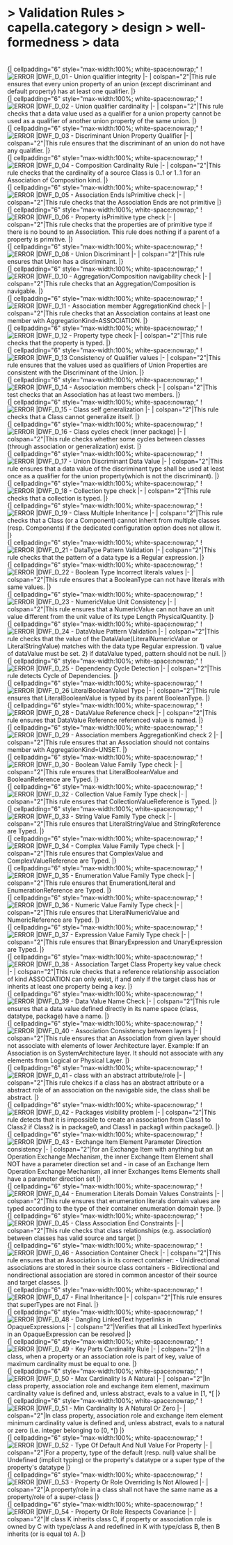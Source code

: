       
= > Validation Rules > capella.category > design > well-formedness > data =
            
<br>         
{| cellpadding="6" style="max-width:100%; white-space:nowrap;"
![[Image:../../../Images/error.gif|ERROR]]
|DWF_D_01 - Union qualifier integrity 
|-
| colspan="2"|This rule ensures that every union property of an union (except discriminant and default property) has at least one qualifier. 
|}            
<br>         
{| cellpadding="6" style="max-width:100%; white-space:nowrap;"
![[Image:../../../Images/error.gif|ERROR]]
|DWF_D_02 - Union qualifier cardinality  
|-
| colspan="2"|This rule checks that a data value used as a qualifier for a union property cannot be used as a qualifier of another union property of the same union. 
|}            
<br>         
{| cellpadding="6" style="max-width:100%; white-space:nowrap;"
![[Image:../../../Images/error.gif|ERROR]]
|DWF_D_03 - Discriminant Union Property Qualifier 
|-
| colspan="2"|This rule ensures that the discriminant of an union do not have any qualifier. 
|}            
<br>         
{| cellpadding="6" style="max-width:100%; white-space:nowrap;"
![[Image:../../../Images/error.gif|ERROR]]
|DWF_D_04 - Composition Cardinality Rule 
|-
| colspan="2"|This rule checks that the cardinality of a source Class is  0..1 or 1..1 for an Association of Composition kind. 
|}            
<br>         
{| cellpadding="6" style="max-width:100%; white-space:nowrap;"
![[Image:../../../Images/warning.gif|ERROR]]
|DWF_D_05 - Association Ends IsPrimitive check 
|-
| colspan="2"|This rule checks that the Association Ends are not primitive 
|}            
<br>         
{| cellpadding="6" style="max-width:100%; white-space:nowrap;"
![[Image:../../../Images/error.gif|ERROR]]
|DWF_D_06 - Property isPrimitive type check  
|-
| colspan="2"|This rule checks that the properties are of primitive type  if there is no bound to an Association. This rule does nothing  if a parent of a property is primitive. 
|}            
<br>         
{| cellpadding="6" style="max-width:100%; white-space:nowrap;"
![[Image:../../../Images/error.gif|ERROR]]
|DWF_D_08 - Union Discriminant 
|-
| colspan="2"|This rule ensures that Union has a discriminant. 
|}            
<br>         
{| cellpadding="6" style="max-width:100%; white-space:nowrap;"
![[Image:../../../Images/error.gif|ERROR]]
|DWF_D_10 - Aggregation/Composition navigability check 
|-
| colspan="2"|This rule checks that an Aggregation/Composition is navigable. 
|}            
<br>         
{| cellpadding="6" style="max-width:100%; white-space:nowrap;"
![[Image:../../../Images/error.gif|ERROR]]
|DWF_D_11 - Association member AggregationKind check 
|-
| colspan="2"|This rule checks that an Association contains at least one member with AggregationKind=ASSOCIATION. 
|}            
<br>         
{| cellpadding="6" style="max-width:100%; white-space:nowrap;"
![[Image:../../../Images/error.gif|ERROR]]
|DWF_D_12 - Property type check
|-
| colspan="2"|This rule checks that the property is typed. 
|}            
<br>         
{| cellpadding="6" style="max-width:100%; white-space:nowrap;"
![[Image:../../../Images/error.gif|ERROR]]
|DWF_D_13 Consistency of Qualifier values 
|-
| colspan="2"|This rule ensures that the values used as qualifiers of Union Properties are consistent with the Discriminant of the Union. 
|}            
<br>         
{| cellpadding="6" style="max-width:100%; white-space:nowrap;"
![[Image:../../../Images/error.gif|ERROR]]
|DWF_D_14 - Association members check 
|-
| colspan="2"|This test checks that an Association has at least two members. 
|}            
<br>         
{| cellpadding="6" style="max-width:100%; white-space:nowrap;"
![[Image:../../../Images/error.gif|ERROR]]
|DWF_D_15 - Class self generalization 
|-
| colspan="2"|This rule checks that a Class cannot generalize itself. 
|}            
<br>         
{| cellpadding="6" style="max-width:100%; white-space:nowrap;"
![[Image:../../../Images/error.gif|ERROR]]
|DWF_D_16 - Class cycles check (inner package) 
|-
| colspan="2"|This rule checks whether some cycles between classes (through association or generalization) exist. 
|}            
<br>         
{| cellpadding="6" style="max-width:100%; white-space:nowrap;"
![[Image:../../../Images/error.gif|ERROR]]
|DWF_D_17 - Union Discriminant Data Value 
|-
| colspan="2"|This rule ensures that a data value of the discriminant type shall be used at least once as a qualifier for the union property(which is not the discriminant). 
|}            
<br>         
{| cellpadding="6" style="max-width:100%; white-space:nowrap;"
![[Image:../../../Images/error.gif|ERROR]]
|DWF_D_18 - Collection type check  
|-
| colspan="2"|This rule checks that a collection is typed. 
|}            
<br>         
{| cellpadding="6" style="max-width:100%; white-space:nowrap;"
![[Image:../../../Images/error.gif|ERROR]]
|DWF_D_19 - Class Multiple Inheritance 
|-
| colspan="2"|This rule checks that a Class (or a Component) cannot inherit from multiple classes (resp. Components) if the dedicated configuration option does not allow it. 
|}            
<br>         
{| cellpadding="6" style="max-width:100%; white-space:nowrap;"
![[Image:../../../Images/error.gif|ERROR]]
|DWF_D_21 - DataType Pattern Validation 
|-
| colspan="2"|This rule checks that the pattern of a data type is a Regular expression. 
|}            
<br>         
{| cellpadding="6" style="max-width:100%; white-space:nowrap;"
![[Image:../../../Images/error.gif|ERROR]]
|DWF_D_22 - Boolean Type Incorrect literals values  
|-
| colspan="2"|This rule ensures that a BooleanType can not have literals with same values. 
|}            
<br>         
{| cellpadding="6" style="max-width:100%; white-space:nowrap;"
![[Image:../../../Images/error.gif|ERROR]]
|DWF_D_23 - NumericValue Unit Consistency 
|-
| colspan="2"|This rule ensures that a NumericValue can not have an unit value different from the unit value of its type Length PhysicalQuantity. 
|}            
<br>         
{| cellpadding="6" style="max-width:100%; white-space:nowrap;"
![[Image:../../../Images/error.gif|ERROR]]
|DWF_D_24 - DataValue Pattern Validation 
|-
| colspan="2"|This rule checks that the value of the DataValue(LiteralNumericValue or LiteralStringValue) matches with the data type Regular expression.  1) value of dataValue must be set. 2) if dataValue typed, pattern should not be null. 
|}            
<br>         
{| cellpadding="6" style="max-width:100%; white-space:nowrap;"
![[Image:../../../Images/error.gif|ERROR]]
|DWF_D_25 - Dependency Cycle Detection 
|-
| colspan="2"|This rule detects Cycle of Dependencies. 
|}            
<br>         
{| cellpadding="6" style="max-width:100%; white-space:nowrap;"
![[Image:../../../Images/error.gif|ERROR]]
|DWF_D_26 LiteralBooleanValuel Type  
|-
| colspan="2"|This rule ensures that LiteralBooleanValue is typed by its parent BooleanType. 
|}            
<br>         
{| cellpadding="6" style="max-width:100%; white-space:nowrap;"
![[Image:../../../Images/error.gif|ERROR]]
|DWF_D_28 - DataValue Reference check 
|-
| colspan="2"|This rule ensures that DataValue Reference referenced value is named. 
|}            
<br>         
{| cellpadding="6" style="max-width:100%; white-space:nowrap;"
![[Image:../../../Images/error.gif|ERROR]]
|DWF_D_29 - Association members AggregationKind check 2 
|-
| colspan="2"|This rule ensures that an Association should not contains member with AggregationKind=UNSET. 
|}            
<br>         
{| cellpadding="6" style="max-width:100%; white-space:nowrap;"
![[Image:../../../Images/error.gif|ERROR]]
|DWF_D_30 - Boolean Value Family Type check  
|-
| colspan="2"|This rule ensures that LiteralBooleanValue and BooleanReference are Typed. 
|}            
<br>         
{| cellpadding="6" style="max-width:100%; white-space:nowrap;"
![[Image:../../../Images/error.gif|ERROR]]
|DWF_D_32 - Collection Value Family Type check  
|-
| colspan="2"|This rule ensures that CollectionValueReference is Typed. 
|}            
<br>         
{| cellpadding="6" style="max-width:100%; white-space:nowrap;"
![[Image:../../../Images/error.gif|ERROR]]
|DWF_D_33 - String Value Family Type check  
|-
| colspan="2"|This rule ensures that LiteralStringValue and StringReference are Typed. 
|}            
<br>         
{| cellpadding="6" style="max-width:100%; white-space:nowrap;"
![[Image:../../../Images/error.gif|ERROR]]
|DWF_D_34 - Complex Value Family Type check 
|-
| colspan="2"|This rule ensures that ComplexValue and ComplexValueReference are Typed. 
|}            
<br>         
{| cellpadding="6" style="max-width:100%; white-space:nowrap;"
![[Image:../../../Images/error.gif|ERROR]]
|DWF_D_35 - Enumeration Value Family Type check 
|-
| colspan="2"|This rule ensures that EnumerationLiteral and EnumerationReference are Typed. 
|}            
<br>         
{| cellpadding="6" style="max-width:100%; white-space:nowrap;"
![[Image:../../../Images/error.gif|ERROR]]
|DWF_D_36 - Numeric Value Family Type check 
|-
| colspan="2"|This rule ensures that LiteralNumericValue and NumericReference are Typed. 
|}            
<br>         
{| cellpadding="6" style="max-width:100%; white-space:nowrap;"
![[Image:../../../Images/error.gif|ERROR]]
|DWF_D_37 - Expression Value Family Type check  
|-
| colspan="2"|This rule ensures that BinaryExpression and UnaryExpression are Typed. 
|}            
<br>         
{| cellpadding="6" style="max-width:100%; white-space:nowrap;"
![[Image:../../../Images/error.gif|ERROR]]
|DWF_D_38 - Association Target Class Property key value check 
|-
| colspan="2"|This rule checks that a reference relationship association of  kind ASSOCIATION can only exist, if and only if the target class has or inherits at least one property being a key. 
|}            
<br>         
{| cellpadding="6" style="max-width:100%; white-space:nowrap;"
![[Image:../../../Images/error.gif|ERROR]]
|DWF_D_39 - Data Value Name Check 
|-
| colspan="2"|This rule ensures that a data value defined directly in its name space (class, datatype, package) have a name. 
|}            
<br>         
{| cellpadding="6" style="max-width:100%; white-space:nowrap;"
![[Image:../../../Images/error.gif|ERROR]]
|DWF_D_40 - Association Consistency between layers
|-
| colspan="2"|This rule ensures that an Association from given layer should not associate with elements of lower Architecture layer.  Example: If an Association is on SystemArchitecture layer. It should not associate with any elements from Logical or Physical Layer. 
|}            
<br>         
{| cellpadding="6" style="max-width:100%; white-space:nowrap;"
![[Image:../../../Images/error.gif|ERROR]]
|DWF_D_41 - class with an abstract attribute/role 
|-
| colspan="2"|This rule chekcs if a class has an abstract attribute or a abstract role of an association on the navigable side, the class shall be abstract. 
|}            
<br>         
{| cellpadding="6" style="max-width:100%; white-space:nowrap;"
![[Image:../../../Images/error.gif|ERROR]]
|DWF_D_42 - Packages visibility problem 
|-
| colspan="2"|This rule detects that it is impossible to create an association from Class1 to Class2 if Class2 is in package0, and Class1 in packag1 within package0. 
|}            
<br>         
{| cellpadding="6" style="max-width:100%; white-space:nowrap;"
![[Image:../../../Images/error.gif|ERROR]]
|DWF_D_43 - Exchange Item Element Parameter Direction consistency 
|-
| colspan="2"|for an Exchange Item with anything but an Operation Exchange Mechanism, the inner Exchange Item Element shall NOT have a parameter direction set and - in case of an Exchange Item Operation Exchange Mechanism, all inner Exchanges Items Elements shall have a parameter direction set 
|}            
<br>         
{| cellpadding="6" style="max-width:100%; white-space:nowrap;"
![[Image:../../../Images/error.gif|ERROR]]
|DWF_D_44 - Enumeration Literals Domain Values Constraints  
|-
| colspan="2"|This rule ensures that enumeration literals domain values are typed according to the type of their container enumeration domain type. 
|}            
<br>         
{| cellpadding="6" style="max-width:100%; white-space:nowrap;"
![[Image:../../../Images/error.gif|ERROR]]
|DWF_D_45 - Class Association End Constraints 
|-
| colspan="2"|This rule checks that class relationships (e.g. association) between classes has valid source and target 
|}            
<br>         
{| cellpadding="6" style="max-width:100%; white-space:nowrap;"
![[Image:../../../Images/error.gif|ERROR]]
|DWF_D_46 - Association Container Check 
|-
| colspan="2"|This rule ensures that an Association is in its correct container: - Unidirectional associations are stored in their source class containers - Bidirectional and nondirectional association are stored in common ancestor of their source and target classes. 
|}            
<br>         
{| cellpadding="6" style="max-width:100%; white-space:nowrap;"
![[Image:../../../Images/error.gif|ERROR]]
|DWF_D_47 - Final Inheritance  
|-
| colspan="2"|This rule ensures that superTypes are not Final. 
|}            
<br>         
{| cellpadding="6" style="max-width:100%; white-space:nowrap;"
![[Image:../../../Images/error.gif|ERROR]]
|DWF_D_48 - Dangling LinkedText hyperlinks in OpaqueExpressions 
|-
| colspan="2"|Verifies that all LinkedText hyperlinks in an OpaqueExpression can be resolved 
|}            
<br>         
{| cellpadding="6" style="max-width:100%; white-space:nowrap;"
![[Image:../../../Images/error.gif|ERROR]]
|DWF_D_49 - Key Parts Cardinality Rule  
|-
| colspan="2"|In a class, when a property or an association role is part of key, value of maximum cardinality must be equal to one. 
|}            
<br>         
{| cellpadding="6" style="max-width:100%; white-space:nowrap;"
![[Image:../../../Images/error.gif|ERROR]]
|DWF_D_50 - Max Cardinality Is A Natural  
|-
| colspan="2"|In class property, association role and exchange item element, maximum cardinality value is defined and, unless abstract, evals to a value in &#91;1, *&#91; 
|}            
<br>         
{| cellpadding="6" style="max-width:100%; white-space:nowrap;"
![[Image:../../../Images/error.gif|ERROR]]
|DWF_D_51 - Min Cardinality Is A Natural Or Zero 
|-
| colspan="2"|In class property, association role and exchange item element minimum cardinality value is defined and, unless abstract, evals to a natural or zero (i.e. integer belonging to &#91;0, *&#91;) 
|}            
<br>         
{| cellpadding="6" style="max-width:100%; white-space:nowrap;"
![[Image:../../../Images/error.gif|ERROR]]
|DWF_D_52 - Type Of Default And Null Value For Property 
|-
| colspan="2"|For a property, type of the default (resp. null) value shall be Undefined (implicit typing) or the property's datatype or a super type of the property's datatype 
|}            
<br>         
{| cellpadding="6" style="max-width:100%; white-space:nowrap;"
![[Image:../../../Images/error.gif|ERROR]]
|DWF_D_53 - Property Or Role Overriding Is Not Allowed 
|-
| colspan="2"|A property/role in a class shall not have the same name as a property/role of a super-class 
|}            
<br>         
{| cellpadding="6" style="max-width:100%; white-space:nowrap;"
![[Image:../../../Images/error.gif|ERROR]]
|DWF_D_54 - Property Or Role Respects Covariance  
|-
| colspan="2"|If class K inherits class C, if property or association role is owned by C with type/class A and redefined in K with type/class B, then B inherits (or is equal to) A. 
|}   